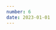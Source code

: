 ```yaml
---
number: 6
date: 2023-01-01
---
```



<Title title={`Issue ${frontmatter.number}`} date={frontmatter.date} />

Hey everyone! 👋  Welcome to the sixth issue of the iOS CI Newsletter! Hope you’ve all had an amazing couple of weeks!

First things first, **Happy New Year** everyone! Hope you have had an amazing end of 2022 and are excited and full of energy to have a great 2023. 🍾 🎉

In case you missed it, I wrote [an article last week looking back at my 2022, what I have done and what I want to achieve in 2023](https://www.polpiella.dev/looking-back-at-my-2022). Looking back, 2022 has been a great year for me and I am very thankful for all the support everyone has shown for the newsletter. I am excited to keep it going this year and have a lot of exciting improvements I will be making, so keep your eyes peeled.

### [Managing multiple Swift versions](https://www.polpiella.dev/managing-multiple-swift-versions-locally/)

It is common to support multiple versions of Swift on CI runners and, to make maintainance a breeze, your team will need a process in place to switch between such versions. In this article, I go through the approach I currently use to manage multiple versions of Swift in a single machine.

### [Mobile app testing tips](https://swiftindepth.com/articles/mobile_testing_challenges/)

Testing is often overlooked by companies despite its crucial role in safely delivering an application to its users. [Tjeerd](https://twitter.com/tjeerdintveen) does a great job of communicating the value of testing your application and explains why it is a good idea to run tests on CI before merging changes into the project's main branch.

### [Code signing and XCFrameworks](https://mtldoc.com/swift/2022/12/23/xcframework-code-signing)

I find articles about people solving very specific and rare issues extremely interesting. This time, [Peter](https://twitter.com/petertretyakov) walks us through an issue with **signing** an **XCFramework** containing a C++ library and how he got around it.

### [Authorising App Store Connect API requests](https://tanaschita.com/20221226-authorizing-app-store-connect-api-requests/)

[Natascha](https://twitter.com/tanaschita) goes through the process of creating a **JSON Web Token (JWT)** which can be used to authenticate requests made to the [App Store Connect API](https://developer.apple.com/documentation/appstoreconnectapi). This is a **must read** article if you want to use the API to write scripts and automate App Store Connect processes. This article is a follow up on her previous article on the [App Store Connect API](https://tanaschita.com/20221128-app-store-connect-api-quide).

### [New version of Bitrise Insights is out!](https://bitrise.io/blog/post/insights-v2-is-here-and-heres-what-to-expect)

Earlier this month, [Bitrise](https://twitter.com/bitrise) announced a new version of their Insights service. Insights allows users to **monitor CI/CD processes** to identify **bottlenecks** and potential areas for **improvement**. The reason I was so impressed with Insights is that, at work, we have done work to gather metrics on GitHub Actions workflows completely from scratch and Bitrise offers support for this out of the box!

To celebrate the announcement of Insights 2.0, Bitrise are offering this new version for **free** until March next year! 🎉
